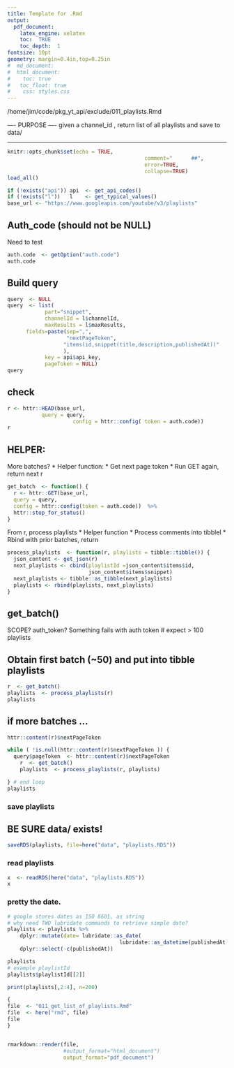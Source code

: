 ```yaml
---
title: Template for .Rmd
output: 
  pdf_document:
    latex_engine: xelatex
    toc:  TRUE
    toc_depth:  1
fontsize: 10pt
geometry: margin=0.4in,top=0.25in
#  md_document:
#  html_document:
#    toc: true
#  	toc_float: true
#    css: styles.css
---
```


/home/jim/code/pkg_yt_api/exclude/011_playlists.Rmd

---- PURPOSE ----
given a channel_id , return list of all playlists and save to data/

----------------
```r
knitr::opts_chunk$set(echo = TRUE,  
											comment="      ##",  
											error=TRUE, 
											collapse=TRUE)
load_all()
```

```r
if (!exists("api")) api  <- get_api_codes()
if (!exists("l"))   l    <- get_typical_values()
base_url <- "https://www.googleapis.com/youtube/v3/playlists"
```

## Auth_code (should not be NULL)
Need to test
```r
auth.code  <- getOption("auth.code")
auth.code
```

## Build query
```r
query  <- NULL
query  <- list( 
			part="snippet",
			channelId = l$channelId,
			maxResults = l$maxResults,
      fields=paste(sep=",", 
                   "nextPageToken",
                  "items(id,snippet(title,description,publishedAt))"
                  ),
			key = api$api_key,
			pageToken = NULL)
query

```

## check
```r

r <- httr::HEAD(base_url, 
           query = query,
					 config = httr::config( token = auth.code))
r

```

## HELPER:

More batches?
*  Helper function: 
*  Get next page token
*  Run GET again,  return next r

```r
get_batch  <- function() {
  r <- httr::GET(base_url, 
  query = query,
  config = httr::config(token = auth.code))  %>% 
  httr::stop_for_status()
}
```
From r, process playlists
*  Helper function
*  Process comments into tibblel
*  Rbind with prior batches, return 

```r
process_playlists  <- function(r, playlists = tibble::tibble()) {
  json_content <- get_json(r)
  next_playlists <- cbind(playlistId =json_content$items$id,
                          json_content$items$snippet)
  next_playlists <- tibble::as_tibble(next_playlists)
  playlists <- rbind(playlists, next_playlists)
}
```


## get_batch()
SCOPE?  auth_token?   Something fails with auth token
# expect > 100 playlists

##   Obtain first batch (~50) and put into tibble playlists
```r
r  <- get_batch()
playlists  <- process_playlists(r)
playlists

```

## if more batches ...
```r
httr::content(r)$nextPageToken

while ( !is.null(httr::content(r)$nextPageToken )) {
  query$pageToken  <- httr::content(r)$nextPageToken
	r  <- get_batch()
	playlists  <- process_playlists(r, playlists)

} # end loop
playlists
```

### save playlists
##  BE SURE data/ exists!
```r
saveRDS(playlists, file=here("data", "playlists.RDS"))
```

### read playlists
```r
x  <- readRDS(here("data", "playlists.RDS"))
x
```


### pretty the date.  
```r
# google stores dates as ISO 8601, as string
# why need TWO lubridate commands to retrieve simple date?
playlists <- playlists %>% 
	dplyr::mutate(date= lubridate::as_date(
									lubridate::as_datetime(publishedAt))) %>% 
	dplyr::select(-c(publishedAt))

playlists
# example playlistId  
playlists$playlistId[[2]]
```
\newpage

```r
print(playlists[,2:4], n=200)
```

```r
{
file  <- "011_get_list_of_playlists.Rmd" 
file  <- here("rmd", file)
file
}


rmarkdown::render(file,
                  #output_format="html_document")
                  output_format="pdf_document")

```

